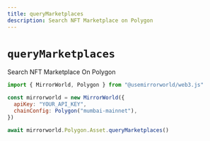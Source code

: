 ```yaml
---
title: queryMarketplaces
description: Search NFT Marketplace on Polygon
---
```


# `queryMarketplaces`

Search NFT Marketplace On Polygon

```js
import { MirrorWorld, Polygon } from "@usemirrorworld/web3.js"

const mirrorworld = new MirrorWorld({
  apiKey: "YOUR_API_KEY",
  chainConfig: Polygon("mumbai-mainnet"),
})

await mirrorworld.Polygon.Asset.queryMarketplaces()
```
